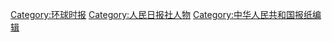 [[Category:环球时报|Category:环球时报]]
[[Category:人民日报社人物|Category:人民日报社人物]]
[[Category:中华人民共和国报纸编辑|Category:中华人民共和国报纸编辑]]